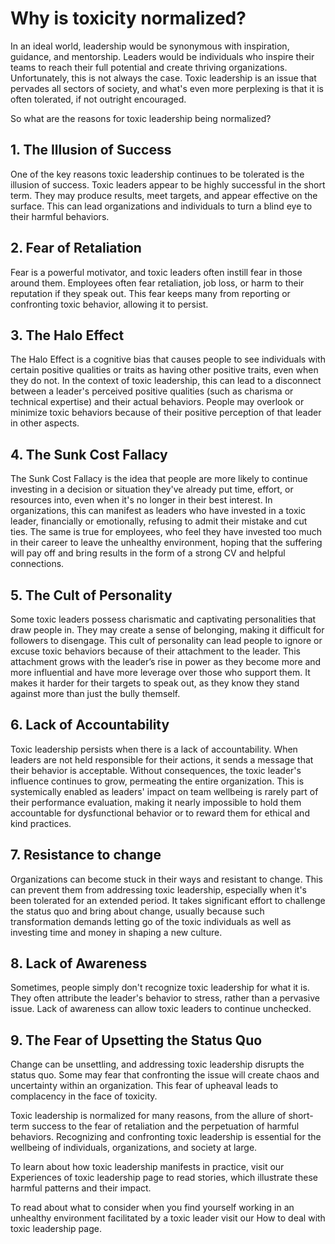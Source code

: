 # Why is toxicity normalized?

In an ideal world, leadership would be synonymous with inspiration, guidance, and mentorship. Leaders would be individuals who inspire their teams to reach their full potential and create thriving organizations. Unfortunately, this is not always the case. Toxic leadership is an issue that pervades all sectors of society, and what's even more perplexing is that it is often tolerated, if not outright encouraged.

So what are the reasons for toxic leadership being normalized?

## 1. The Illusion of Success

One of the key reasons toxic leadership continues to be tolerated is the illusion of success. Toxic leaders appear to be highly successful in the short term. They may produce results, meet targets, and appear effective on the surface. This can lead organizations and individuals to turn a blind eye to their harmful behaviors.

## 2. Fear of Retaliation

Fear is a powerful motivator, and toxic leaders often instill fear in those around them. Employees often fear retaliation, job loss, or harm to their reputation if they speak out. This fear keeps many from reporting or confronting toxic behavior, allowing it to persist.

## 3. The Halo Effect

The Halo Effect is a cognitive bias that causes people to see individuals with certain positive qualities or traits as having other positive traits, even when they do not. In the context of toxic leadership, this can lead to a disconnect between a leader's perceived positive qualities (such as charisma or technical expertise) and their actual behaviors. People may overlook or minimize toxic behaviors because of their positive perception of that leader in other aspects.

## 4. The Sunk Cost Fallacy

The Sunk Cost Fallacy is the idea that people are more likely to continue investing in a decision or situation they've already put time, effort, or resources into, even when it's no longer in their best interest. In organizations, this can manifest as leaders who have invested in a toxic leader, financially or emotionally, refusing to admit their mistake and cut ties. The same is true for employees, who feel they have invested too much in their career to leave the unhealthy environment, hoping that the suffering will pay off and bring results in the form of a strong CV and helpful connections.

## 5. The Cult of Personality

Some toxic leaders possess charismatic and captivating personalities that draw people in. They may create a sense of belonging, making it difficult for followers to disengage. This cult of personality can lead people to ignore or excuse toxic behaviors because of their attachment to the leader. This attachment grows with the leader’s rise in power as they become more and more influential and have more leverage over those who support them. It makes it harder for their targets to speak out, as they know they stand against more than just the bully themself.

## 6. Lack of Accountability

Toxic leadership persists when there is a lack of accountability. When leaders are not held responsible for their actions, it sends a message that their behavior is acceptable. Without consequences, the toxic leader's influence continues to grow, permeating the entire organization. This is systemically enabled as leaders' impact on team wellbeing is rarely part of their performance evaluation, making it nearly impossible to hold them accountable for dysfunctional behavior or to reward them for ethical and kind practices.

## 7. Resistance to change

Organizations can become stuck in their ways and resistant to change. This can prevent them from addressing toxic leadership, especially when it's been tolerated for an extended period. It takes significant effort to challenge the status quo and bring about change, usually because such transformation demands letting go of the toxic individuals as well as investing time and money in shaping a new culture.

## 8. Lack of Awareness

Sometimes, people simply don't recognize toxic leadership for what it is. They often attribute the leader's behavior to stress, rather than a pervasive issue. Lack of awareness can allow toxic leaders to continue unchecked.

## 9. The Fear of Upsetting the Status Quo

Change can be unsettling, and addressing toxic leadership disrupts the status quo. Some may fear that confronting the issue will create chaos and uncertainty within an organization. This fear of upheaval leads to complacency in the face of toxicity.

Toxic leadership is normalized for many reasons, from the allure of short-term success to the fear of retaliation and the perpetuation of harmful behaviors. Recognizing and confronting toxic leadership is essential for the wellbeing of individuals, organizations, and society at large.

To learn about how toxic leadership manifests in practice, visit our Experiences of toxic leadership page to read stories, which illustrate these harmful patterns and their impact.

To read about what to consider when you find yourself working in an unhealthy environment facilitated by a toxic leader visit our How to deal with toxic leadership page.
